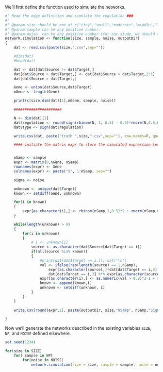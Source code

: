 
We'll first define the function used to simulate the networks.

```r
#' Read the edge definition and simulate the regulation ###
#'
#' @param size should be one of c("tiny","small","moderate","middle","large", "huge")
#' @param sample can be any positive number. 
#' @param noise  can be any positive number (for our study, we should try 0.25, 0.5, 0.75, 1, 1.5 and 2)  
network.simulation <- function(size, sample, noise, outputDir)
{
	dat <- read.csv(paste(size,".csv",sep=""))

	#dim(dat)
	#head(dat)

	dat <- dat[dat$Source != dat$Target,]
	dat[dat$Source > dat$Target,] <- dat[dat$Source > dat$Target,2:1]
	dat[dat$Source > dat$Target,]

	Gene <- union(dat$Source,dat$Target)
	nGene <- length(Gene)

	print(c(size,dim(dat)[1],nGene, sample, noise))

	######################

	N <- dim(dat)[1]
	dat$regulation <- round(sign(rbinom(N, 1, 0.5) - 0.5)*rnorm(N,0.5,0.2) ,2)
	dat$type <- sign(dat$regulation)	

	write.csv(dat, paste("truth ",size,".csv",sep=""), row.names=F, quote=F)

	#### initiate the matrix expr to store the simulated expression level ####


	nSamp <- sample
	expr <- matrix(0,nGene, nSamp)
	rownames(expr) <- Gene
	colnames(expr) <- paste("S", 1:nSamp, sep="")

	sigma <- noise

	unknown <- unique(dat$Target)
	known <- setdiff(Gene, unknown)

	for(i in known)
	{
		expr[as.character(i),] <- rbinom(nSamp,1,0.5)*2 + rnorm(nSamp,0,sigma) - 1
	}

	while(length(unknown) > 0)
	{
		for(i in unknown)
		{
			# i <- unknown[1]
			source <- as.character(dat$Source[dat$Target == i])
			if(all(source %in% known)) 
			{ 
				#print(dat[dat$Target == i,]); cat("\n")
				val <- ifelse(rep(length(source) == 1,nSamp), 
					expr[as.character(source),]*dat[dat$Target == i,3] ,
					dat[dat$Target == i,3] %*% expr[as.character(source),])
				expr[as.character(i),] <- as.numeric(val > 0.0)*2-1 + rnorm(nSamp,0,sigma)
			 	known <- append(known,i)
				unknown <- setdiff(unknown, i) 
			}
		}	
	}
  	
	write.csv(round(expr,2), paste(outputDir, size,"nSamp", nSamp,"Sigma",noise,".csv", sep=""), row.names=T)

}
```

Now we'll generate the networks described in the existing variables `SIZE`, `NP`, and `NOISE` defined elsewhere.


```r
set.seed(1234)

for(size in SIZE)
	for( sample in NP)
		for(noise in NOISE)
			network.simulation(size = size, sample = sample, noise = noise, outputDir="../data/simulations/")
```